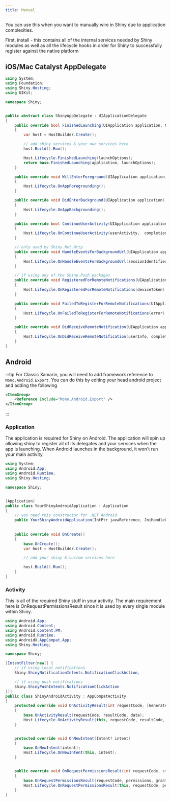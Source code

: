 ```yaml
---
title: Manual
---
```


You can use this when you want to manually wire in Shiny due to application complexities. 

First, install <NugetBadge name="Shiny.Core" /> - this contains all of the internal services needed by Shiny modules
as well as all the lifecycle hooks in order for Shiny to successfully register against the native platform


## iOS/Mac Catalyst AppDelegate

```csharp
using System;
using Foundation;
using Shiny.Hosting;
using UIKit;

namespace Shiny;


public abstract class ShinyAppDelegate : UIApplicationDelegate
{
    public override bool FinishedLaunching(UIApplication application, NSDictionary launchOptions)
    {
        var host = HostBuilder.Create();

        // add shiny services & your own services here
        host.Build().Run();

        Host.Lifecycle.FinishedLaunching(launchOptions);
        return base.FinishedLaunching(application, launchOptions);
    }

    public override void WillEnterForeground(UIApplication application)
    {
        Host.Lifecycle.OnAppForegrounding();
    }

    public override void DidEnterBackground(UIApplication application)
    {
        Host.Lifecycle.OnAppBackgrounding();
    }

    public override bool ContinueUserActivity(UIApplication application, NSUserActivity userActivity, UIApplicationRestorationHandler completionHandler)
    {
        Host.Lifecycle.OnContinueUserActivity(userActivity,  completionHandler);
    }

    // only used by Shiny.Net.Http
    public override void HandleEventsForBackgroundUrl(UIApplication application, string sessionIdentifier, Action completionHandler)
    {
        Host.Lifecycle.OnHandleEventsForBackgroundUrl(sessionIdentifier, completionHandler);
    }

    // if using any of the Shiny.Push packages
    public override void RegisteredForRemoteNotifications(UIApplication application, NSData deviceToken)
    {
        Host.Lifecycle.OnRegisteredForRemoteNotifications(deviceToken);
    }

    public override void FailedToRegisterForRemoteNotifications(UIApplication application, NSError error)
    {
        Host.Lifecycle.OnFailedToRegisterForRemoteNotifications(error);
    }

    public override void DidReceiveRemoteNotification(UIApplication application, NSDictionary userInfo, Action<UIBackgroundFetchResult> completionHandler)
    {
        Host.Lifecycle.OnDidReceiveRemoteNotification(userInfo, completionHandler);
    }
}

```

## Android

:::tip
For Classic Xamarin, you will need to add framework reference to `Mono.Android.Export`.  You can do this by editing your head android project and adding the following

```xml
<ItemGroup>
    <Reference Include="Mono.Android.Export" />
</ItemGroup>
```
:::

### Application

The application is required for Shiny on Android.  The application will spin up allowing shiny to register all of its delegates and your services when the app is launching.  When Android launches in the background, it won't run your main activity.

```csharp
using System;
using Android.App;
using Android.Runtime;
using Shiny.Hosting;

namespace Shiny;


[Application]
public class YourShinyAndroidApplication : Application
{
    // you need this constructor for .NET Android
    public YourShinyAndroidApplication(IntPtr javaReference, JniHandleOwnership transfer) : base(javaReference, transfer) {}
    
    
    public override void OnCreate()
    {
        base.OnCreate();
        var host = HostBuilder.Create();

        // add your shiny & custom services here

        host.Build().Run();
    }
}
```

### Activity

This is all of the required Shiny stuff in your activity.  The main requirement here is OnRequestPermissionsResult since it is used
by every single module within Shiny.

```csharp
using Android.App;
using Android.Content;
using Android.Content.PM;
using Android.Runtime;
using AndroidX.AppCompat.App;
using Shiny.Hosting;

namespace Shiny;

[IntentFilter(new[] {
    // if using local notifications
    Shiny.ShinyNotificationIntents.NotificationClickAction, 

    // if using push notifications
    Shiny.ShinyPushIntents.NotificationClickAction
})]
public class ShinyAndroidActivity : AppCompatActivity
{
    protected override void OnActivityResult(int requestCode, [GeneratedEnum] Result resultCode, Intent? data)
    {
        base.OnActivityResult(requestCode, resultCode, data);
        Host.Lifecycle.OnActivityResult(this, requestCode, resultCode, data);
    }


    protected override void OnNewIntent(Intent? intent)
    {
        base.OnNewIntent(intent);
        Host.Lifecycle.OnNewIntent(this, intent);
    }


    public override void OnRequestPermissionsResult(int requestCode, string[] permissions, [GeneratedEnum] Permission[] grantResults)
    {
        base.OnRequestPermissionsResult(requestCode, permissions, grantResults);
        Host.Lifecycle.OnRequestPermissionsResult(this, requestCode, permissions, grantResults);
    }
}
```